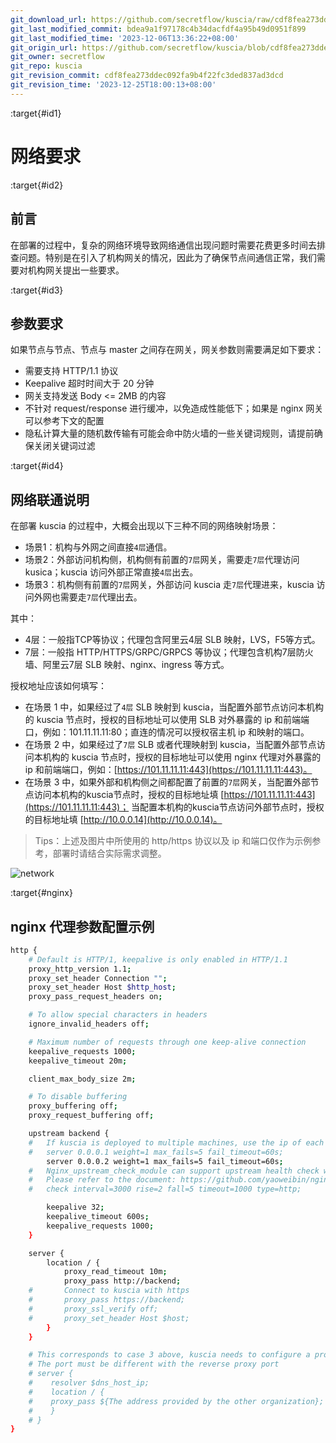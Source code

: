 ```yaml
---
git_download_url: https://github.com/secretflow/kuscia/raw/cdf8fea273ddec092fa9b4f22fc3ded837ad3dcd/docs/deployment/networkrequirements.md
git_last_modified_commit: bdea9a1f97178c4b34dacfdf4a95b49d0951f899
git_last_modified_time: '2023-12-06T13:36:22+08:00'
git_origin_url: https://github.com/secretflow/kuscia/blob/cdf8fea273ddec092fa9b4f22fc3ded837ad3dcd/docs/deployment/networkrequirements.md
git_owner: secretflow
git_repo: kuscia
git_revision_commit: cdf8fea273ddec092fa9b4f22fc3ded837ad3dcd
git_revision_time: '2023-12-25T18:00:13+08:00'
---
```


:target{#id1}

# 网络要求

:target{#id2}

## 前言

在部署的过程中，复杂的网络环境导致网络通信出现问题时需要花费更多时间去排查问题。特别是在引入了机构网关的情况，因此为了确保节点间通信正常，我们需要对机构网关提出一些要求。

:target{#id3}

## 参数要求

如果节点与节点、节点与 master 之间存在网关，网关参数则需要满足如下要求：

- 需要支持 HTTP/1.1 协议
- Keepalive 超时时间大于 20 分钟
- 网关支持发送 Body \<= 2MB 的内容
- 不针对 request/response 进行缓冲，以免造成性能低下；如果是 nginx 网关可以参考下文的配置
- 隐私计算大量的随机数传输有可能会命中防火墙的一些关键词规则，请提前确保关闭关键词过滤

:target{#id4}

## 网络联通说明

在部署 kuscia 的过程中，大概会出现以下三种不同的网络映射场景：

- 场景1：机构与外网之间直接`4层`通信。
- 场景2：外部访问机构侧，机构侧有前置的`7层`网关，需要走`7层`代理访问 kusica；kuscia 访问外部正常直接`4层`出去。
- 场景3：机构侧有前置的`7层`网关，外部访问 kuscia 走`7层`代理进来，kuscia 访问外网也需要走`7层`代理出去。

其中：

- 4层：一般指TCP等协议；代理包含阿里云4层 SLB 映射，LVS，F5等方式。
- 7层：一般指 HTTP/HTTPS/GRPC/GRPCS 等协议；代理包含机构7层防火墙、阿里云7层 SLB 映射、nginx、ingress 等方式。

授权地址应该如何填写：

- 在场景 1 中，如果经过了`4层` SLB 映射到 kuscia，当配置外部节点访问本机构的 kuscia 节点时，授权的目标地址可以使用 SLB 对外暴露的 ip 和前端端口，例如：101.11.11.11:80；直连的情况可以授权宿主机 ip 和映射的端口。
- 在场景 2 中，如果经过了`7层` SLB 或者代理映射到 kuscia，当配置外部节点访问本机构的 kuscia 节点时，授权的目标地址可以使用 nginx 代理对外暴露的 ip 和前端端口，例如：[https://101.11.11.11:443](https://101.11.11.11:443)。
- 在场景 3 中，如果外部和机构侧之间都配置了前置的`7层`网关，当配置外部节点访问本机构的kuscia节点时，授权的目标地址填 [https://101.11.11.11:443](https://101.11.11.11:443)； 当配置本机构的kuscia节点访问外部节点时，授权的目标地址填 [http://10.0.0.14](http://10.0.0.14)。

> Tips：上述及图片中所使用的 http/https 协议以及 ip 和端口仅作为示例参考，部署时请结合实际需求调整。

![network](../_assets/network.png)

:target{#nginx}

## nginx 代理参数配置示例

```bash
http {
    # Default is HTTP/1, keepalive is only enabled in HTTP/1.1
    proxy_http_version 1.1;
    proxy_set_header Connection "";
    proxy_set_header Host $http_host;
    proxy_pass_request_headers on;

    # To allow special characters in headers
    ignore_invalid_headers off;

    # Maximum number of requests through one keep-alive connection
    keepalive_requests 1000;
    keepalive_timeout 20m;

    client_max_body_size 2m;

    # To disable buffering
    proxy_buffering off;
    proxy_request_buffering off;

    upstream backend {
    #   If kuscia is deployed to multiple machines, use the ip of each kuscia here
    #   server 0.0.0.1 weight=1 max_fails=5 fail_timeout=60s;
        server 0.0.0.2 weight=1 max_fails=5 fail_timeout=60s;
    #   Nginx_upstream_check_module can support upstream health check with Nginx
    #   Please refer to the document: https://github.com/yaoweibin/nginx_upstream_check_module/tree/master/doc
    #   check interval=3000 rise=2 fall=5 timeout=1000 type=http;

        keepalive 32;
        keepalive_timeout 600s;
        keepalive_requests 1000;
    }

    server {
        location / {
            proxy_read_timeout 10m;
            proxy_pass http://backend;
    #       Connect to kuscia with https
    #       proxy_pass https://backend;
    #       proxy_ssl_verify off;
    #       proxy_set_header Host $host;
        }
    }

    # This corresponds to case 3 above, kuscia needs to configure a proxy when accessing the internet
    # The port must be different with the reverse proxy port
    # server {
    #    resolver $dns_host_ip;
    #    location / {
    #    proxy_pass ${The address provided by the other organization};
    #    }
    # }
}
```
